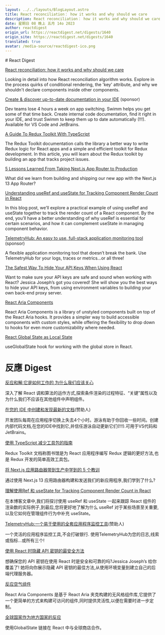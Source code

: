 ```yaml
---
layout: ../../layouts/BlogLayout.astro
title: React reconciliation： how it works and why should we care
description: React reconciliation： how it works and why should we care
date: 星期日 08 晚上 五月 14o 2023
author: reactdigest
origin_url: https://reactdigest.net/digests/1640
origin_site: https://reactdigest.net/digests/1640
translated: true
avatar: /media-source/reactdigest-ico.png
---
```



<Reference client:only="react" title="React reconciliation： how it works and why should we care" url="https://reactdigest.net/digests/1640" />

<Detail client:only="react">
	# React Digest

[React reconciliation: how it works and why should we care](https://reactdigest.net/link/15587/a24eb3ef-556d-456e-a6a4-25de0a1cd63b/email)

Looking in detail into how React reconciliation algorithm works. Explore in the process quirks of conditional rendering, the 'key' attribute, and why we shouldn't declare components inside other components.

[Create & discover up-to-date documentation in your IDE](https://reactdigest.net/link/15588/a24eb3ef-556d-456e-a6a4-25de0a1cd63b/email) (sponsor)

Dev teams lose 4 hours a week on app switching. Swimm helps you get some of that time back. Create internal code documentation, find it right in your IDE, and trust Swimm to keep them up to date automatically (!!!). Available for VS Code and JetBrains.

[A Guide To Redux Toolkit With TypeScript](https://reactdigest.net/link/15589/a24eb3ef-556d-456e-a6a4-25de0a1cd63b/email)

The Redux Toolkit documentation calls the library a better way to write Redux logic for React apps and a simple and efficient toolkit for Redux development. In this article, you will learn about the Redux toolkit by building an app that tracks project issues.

[5 Lessons Learned From Taking Next.js App Router to Production](https://reactdigest.net/link/15590/a24eb3ef-556d-456e-a6a4-25de0a1cd63b/email)

What did we learn from building and shipping our new app with the Next.js 13 App Router?

[Understanding useRef and useState for Tracking Component Render Count in React](https://reactdigest.net/link/15591/a24eb3ef-556d-456e-a6a4-25de0a1cd63b/email)

In this blog post, we’ll explore a practical example of using useRef and useState together to track the render count of a React component. By the end, you’ll have a better understanding of why useRef is essential for certain scenarios, and how it can complement useState in managing component behavior.

[TelemetryHub: An easy to use, full-stack application monitoring tool](https://reactdigest.net/link/15592/a24eb3ef-556d-456e-a6a4-25de0a1cd63b/email) (sponsor)

A flexible application monitoring tool that doesn’t break the bank. Use TelemetryHub for your logs, traces or metrics…or all three!

[The Safest Way To Hide Your API Keys When Using React](https://reactdigest.net/link/15593/a24eb3ef-556d-456e-a6a4-25de0a1cd63b/email)

Want to make sure your API keys are safe and sound when working with React? Jessica Joseph’s got you covered! She will show you the best ways to hide your API keys, from using environment variables to building your own back-end proxy server.

[React Aria Components](https://reactdigest.net/link/15594/a24eb3ef-556d-456e-a6a4-25de0a1cd63b/email)

React Aria Components is a library of unstyled components built on top of the React Aria hooks. It provides a simpler way to build accessible components with custom styles, while offering the flexibility to drop down to hooks for even more customizability where needed.

[React Global State as Local State](https://reactdigest.net/link/15595/a24eb3ef-556d-456e-a6a4-25de0a1cd63b/email)

useGlobalState hook for working with the global store in React.


</Detail>

# 反應 Digest

[反应和解:它是如何工作的,为什么我们应该关心](https://reactdigest.net/link/15587/a24eb3ef-556d-456e-a6a4-25de0a1cd63b/email)

深入了解 React 调和算法的运作方式,探索条件渲染的过程特征、“关键”属性以及为什么我们不应该在其他组件中声明组件。

[在您的 IDE 中创建和发现最新的文档](https://reactdigest.net/link/15588/a24eb3ef-556d-456e-a6a4-25de0a1cd63b/email)(赞助人)

开发团队每周在应用程序切换上失去4个小时。游泳有助于你回收一些时间。创建内部代码文档,在您的IDE中找到它,并信任游泳自动更新它们(!!!).可用于VS代码和JetBrains。

[使用 TypeScript 减少工具包的指南](https://reactdigest.net/link/15589/a24eb3ef-556d-456e-a6a4-25de0a1cd63b/email)

Redux Toolkit 文档称图书馆是为 React 应用程序编写 Redux 逻辑的更好方法,也是 Redux 开发的简单高效工具包。

[将 Next.js 应用路由器带到生产中学到的 5 个教训](https://reactdigest.net/link/15590/a24eb3ef-556d-456e-a6a4-25de0a1cd63b/email)

通过使用 Next.js 13 应用路由器构建和发送我们的新应用程序,我们学到了什么?

[理解使用Ref 和 useState for Tracking Component Render Count in React](https://reactdigest.net/link/15591/a24eb3ef-556d-456e-a6a4-25de0a1cd63b/email)

在本博客文章中,我们将探讨使用 useRef 和 useState 一起来跟踪 React 组件的渲染数的实际例子,到最后,您将更好地了解为什么 useRef 对于某些场景至关重要,以及它如何在管理组件行为中补充 useState。

[TelemetryHub:一个易于使用的全套应用程序监控工具](https://reactdigest.net/link/15592/a24eb3ef-556d-456e-a6a4-25de0a1cd63b/email)(赞助人)

一个灵活的应用程序监控工具,不会打破银行. 使用TelemetryHub为您的日志,线索或指标...或所有三个!

[使用 React 时隐藏 API 密钥的最安全方法](https://reactdigest.net/link/15593/a24eb3ef-556d-456e-a6a4-25de0a1cd63b/email)

想确保您的 API 密钥在使用 React 时是安全和可靠的吗?Jessica Joseph’s 给你覆盖了! 她将向你展示隐藏 API 密钥的最佳方法,从使用环境变量到建立自己的后端代理服务器。

[反应空气组件](https://reactdigest.net/link/15594/a24eb3ef-556d-456e-a6a4-25de0a1cd63b/email)

React Aria Components 是基于 React Aria 夹克构建的无风格组件库,它提供了一个更简单的方式来构建可访问的组件,同时提供灵活性,以便在需要时进一步定制。

[全球国家作为地方国家的反应](https://reactdigest.net/link/15595/a24eb3ef-556d-456e-a6a4-25de0a1cd63b/email)

使用GlobalState 链接在 React 中与全球商店合作。



